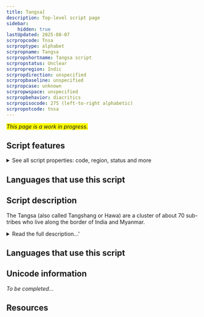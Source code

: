 ```yaml
---
title: Tangsa]
description: Top-level script page
sidebar:
    hidden: true
lastUpdated: 2025-08-07
scrpropcode: Tnsa
scrproptype: alphabet
scrpropname: Tangsa
scrpropshortname: Tangsa script
scrpropstatus: Unclear
scrpropregion: Indic
scrpropdirection: unspecified
scrpropbaseline: unspecified
scrpropcase: unknown
scrpropwspace: unspecified
scrpropbehavior: diacritics
scrpropisocode: 275 (left-to-right alphabetic)
scrpropotcode: tnsa
---
```


<span style='background-color:yellow'>_This page is a work in progress._</span>


## Script features

<details>
<summary> See all script properties: code, region, status and more</summary>
<ScriptInfo />
</details>

## Languages that use this script

<WsList script='Tnsa' wsMax='5' />

## Script description

The Tangsa (also called Tangshang or Hawa) are a cluster of about 70 sub-tribes who live along the border of India and Myanmar.

<details><summary>Read the full description...'</summary>_Not yet available._</details>

## Languages that use this script

<WsList script='Tnsa' wsMax='5' />

## Unicode information

_To be completed..._

## Resources

<ScriptResources detailSummary='seemore' />

